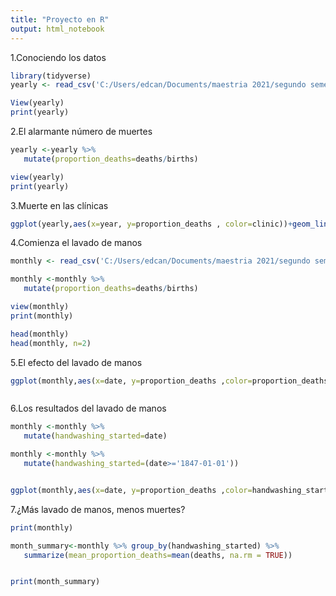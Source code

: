 ---
title: "Proyecto en R"
output: html_notebook
---

1.Conociendo los datos


```{r}

library(tidyverse)
yearly <- read_csv('C:/Users/edcan/Documents/maestria 2021/segundo semestre/scripting/Proyecto scripting/deaths_handwashing.csv')

View(yearly)
print(yearly)

```

2.El alarmante número de muertes
```{r}
yearly <-yearly %>%
   mutate(proportion_deaths=deaths/births)

view(yearly)
print(yearly)

```

3.Muerte en las clínicas

```{r}
ggplot(yearly,aes(x=year, y=proportion_deaths , color=clinic))+geom_line()

```

4.Comienza el lavado de manos

```{r}
monthly <- read_csv('C:/Users/edcan/Documents/maestria 2021/segundo semestre/scripting/Proyecto scripting/deaths_clinic_1.csv')

monthly <-monthly %>%
   mutate(proportion_deaths=deaths/births)

view(monthly)
print(monthly)

head(monthly)
head(monthly, n=2)

```

5.El efecto del lavado de manos

```{r}

ggplot(monthly,aes(x=date, y=proportion_deaths ,color=proportion_deaths ))+geom_line()+ labs(title = "El efecto del lavado de manos", subtitle = "Graficos")+ labs(x = "Columnas por años") + labs(caption = "(Información basada en la clinica 1)")+labs(y = "Proporcion por muertes")+ labs(colour = "Muertes")



```
6.Los resultados del lavado de manos
```{r}

monthly <-monthly %>%
   mutate(handwashing_started=date)

monthly <-monthly %>%
   mutate(handwashing_started=(date>='1847-01-01'))


ggplot(monthly,aes(x=date, y=proportion_deaths ,color=handwashing_started ))+geom_line()+ labs(title = "El efecto del lavado de manos a partir de 1847", subtitle = "Un antes y un despues del labado demanos")+ labs(x = "Columnas por años") + labs(caption = "(Información basada en la clinica 1)")+labs(y = "Proporcion por muertes")+ labs(colour = "Muertes")


```

7.¿Más lavado de manos, menos muertes?

```{r}
print(monthly)

month_summary<-monthly %>% group_by(handwashing_started) %>%
   summarize(mean_proportion_deaths=mean(deaths, na.rm = TRUE))


print(month_summary)


```

